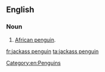 ==English==

===Noun===
{{en-noun|head=[[jackass]] [[penguin]]}}

# [[African penguin]].

[[Category:en:Penguins]]

[[fr:jackass penguin]]
[[ta:jackass penguin]]